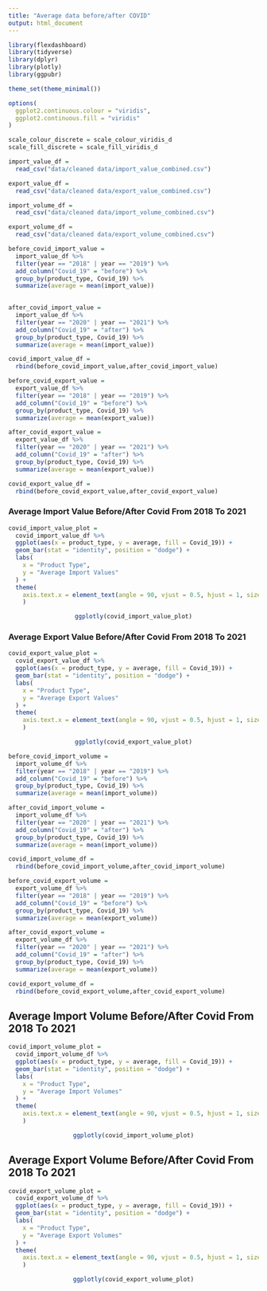 ```yaml
---
title: "Average data before/after COVID"
output: html_document
---
```


```r
library(flexdashboard)
library(tidyverse)
library(dplyr)
library(plotly)
library(ggpubr)

theme_set(theme_minimal())

options(
  ggplot2.continuous.colour = "viridis",
  ggplot2.continuous.fill = "viridis"
)

scale_colour_discrete = scale_colour_viridis_d
scale_fill_discrete = scale_fill_viridis_d
```

```r
import_value_df = 
  read_csv("data/cleaned data/import_value_combined.csv")

export_value_df = 
  read_csv("data/cleaned data/export_value_combined.csv")

import_volume_df = 
  read_csv("data/cleaned data/import_volume_combined.csv")

export_volume_df = 
  read_csv("data/cleaned data/export_volume_combined.csv")
```


```r
before_covid_import_value =
  import_value_df %>% 
  filter(year == "2018" | year == "2019") %>% 
  add_column("Covid_19" = "before") %>% 
  group_by(product_type, Covid_19) %>% 
  summarize(average = mean(import_value)) 
  

after_covid_import_value =
  import_value_df %>% 
  filter(year == "2020" | year == "2021") %>% 
  add_column("Covid_19" = "after") %>% 
  group_by(product_type, Covid_19) %>% 
  summarize(average = mean(import_value)) 

covid_import_value_df = 
  rbind(before_covid_import_value,after_covid_import_value)

before_covid_export_value =
  export_value_df %>% 
  filter(year == "2018" | year == "2019") %>% 
  add_column("Covid_19" = "before") %>% 
  group_by(product_type, Covid_19) %>% 
  summarize(average = mean(export_value))

after_covid_export_value =
  export_value_df %>% 
  filter(year == "2020" | year == "2021") %>% 
  add_column("Covid_19" = "after") %>% 
  group_by(product_type, Covid_19) %>% 
  summarize(average = mean(export_value)) 

covid_export_value_df = 
  rbind(before_covid_export_value,after_covid_export_value)

```


### Average Import Value Before/After Covid From 2018 To 2021


```r
covid_import_value_plot =  
  covid_import_value_df %>%
  ggplot(aes(x = product_type, y = average, fill = Covid_19)) +
  geom_bar(stat = "identity", position = "dodge") +
  labs(
    x = "Product Type",
    y = "Average Import Values"
  ) +
  theme(
    axis.text.x = element_text(angle = 90, vjust = 0.5, hjust = 1, size = 6)
    ) 

```

<center>
```r
ggplotly(covid_import_value_plot)
```
</center>


### Average Export Value Before/After Covid From 2018 To 2021

```r
covid_export_value_plot =  
  covid_export_value_df %>%
  ggplot(aes(x = product_type, y = average, fill = Covid_19)) +
  geom_bar(stat = "identity", position = "dodge") +
  labs(
    x = "Product Type",
    y = "Average Export Values"
  ) +
  theme(
    axis.text.x = element_text(angle = 90, vjust = 0.5, hjust = 1, size = 6)
    )


```

<center>
```r
ggplotly(covid_export_value_plot)
```
</center>


```r
before_covid_import_volume =
  import_volume_df %>%
  filter(year == "2018" | year == "2019") %>% 
  add_column("Covid_19" = "before") %>% 
  group_by(product_type, Covid_19) %>% 
  summarize(average = mean(import_volume))

after_covid_import_volume =
  import_volume_df %>% 
  filter(year == "2020" | year == "2021") %>% 
  add_column("Covid_19" = "after") %>% 
  group_by(product_type, Covid_19) %>% 
  summarize(average = mean(import_volume))

covid_import_volume_df = 
  rbind(before_covid_import_volume,after_covid_import_volume)

before_covid_export_volume =
  export_volume_df %>%
  filter(year == "2018" | year == "2019") %>% 
  add_column("Covid_19" = "before") %>% 
  group_by(product_type, Covid_19) %>% 
  summarize(average = mean(export_volume)) 

after_covid_export_volume =
  export_volume_df %>% 
  filter(year == "2020" | year == "2021") %>% 
  add_column("Covid_19" = "after") %>% 
  group_by(product_type, Covid_19) %>% 
  summarize(average = mean(export_volume)) 

covid_export_volume_df = 
  rbind(before_covid_export_volume,after_covid_export_volume)
```

## Average Import Volume Before/After Covid From 2018 To 2021

```r
covid_import_volume_plot =  
  covid_import_volume_df %>%
  ggplot(aes(x = product_type, y = average, fill = Covid_19)) +
  geom_bar(stat = "identity", position = "dodge") +
  labs(
    x = "Product Type",
    y = "Average Import Volumes"
  ) +
  theme(
    axis.text.x = element_text(angle = 90, vjust = 0.5, hjust = 1, size = 6)
    ) 


```

<center>
```r
ggplotly(covid_import_volume_plot)
```
</center>

## Average Export Volume Before/After Covid From 2018 To 2021

```r
covid_export_volume_plot =  
  covid_export_volume_df %>%
  ggplot(aes(x = product_type, y = average, fill = Covid_19)) +
  geom_bar(stat = "identity", position = "dodge") +
  labs(
    x = "Product Type",
    y = "Average Export Volumes"
  ) +
  theme(
    axis.text.x = element_text(angle = 90, vjust = 0.5, hjust = 1, size = 6)
    )

```

<center>
```r
ggplotly(covid_export_volume_plot)
```
</center>
